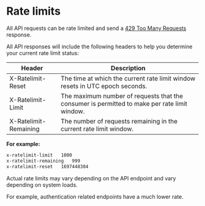 # Rate limits

All API requests can be rate limited and send a [429 Too Many Requests](https://developer.mozilla.org/en-US/docs/Web/HTTP/Status/429) response.

All API responses will include the following headers to help you determine your current rate limit status:

| Header | Description |
| --- | --- |
| X-Ratelimit-Reset | The time at which the current rate limit window resets in UTC epoch seconds. |
| X-Ratelimit-Limit | The maximum number of requests that the consumer is permitted to make per rate limit window. |
| X-Ratelimit-Remaining | The number of requests remaining in the current rate limit window. |

**For example:**

```txt
x-ratelimit-limit	1000
x-ratelimit-remaining	999
x-ratelimit-reset	1697448304
```

Actual rate limits may vary depending on the API endpoint and vary depending on system loads.

For example, authentication related endpoints have a much lower rate.
